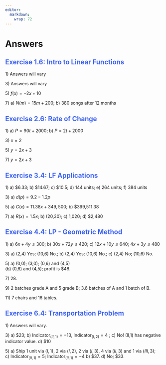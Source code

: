 ```yaml
---
editor: 
  markdown: 
    wrap: 72
---
```


# Answers

## [Exercise 1.6: Intro to Linear Functions]{style="color:#4166f5;"} {.unnumbered}

1\)  Answers will vary

3\)  Answers will vary

5\)  $f(x)=-2x+10$

7\)  a\) $N(m)=15m+200$;
    b) 380 songs after 12 months

## [Exercise 2.6: Rate of Change]{style="color:#4166f5;"} {.unnumbered}

1\)  a\) $P=90t+2000$; b) $P=2t+2000$

3\)  $x=2$

5\)  $y=2x+3$

7\)  $y=2x+3$

## [Exercise 3.4: LF Applications]{style="color:#4166f5;"} {.unnumbered}

1\)  a\) \$6.33; b) \$14.67; c) \$10.5; d) 144 units; e) 264
    units; f) 384 units<br>

3\)  a\) $d(p)=9.2-1.2p$

5\)  a\) $C(x)=11.38x+349,500$; b) \$399,511.38

7\)  a\) $R(x)=1.5x$; b) (20,30); c) 1,020; d) \$2,480

## [Exercise 4.4: LP - Geometric Method]{style="color:#4166f5;"} {.unnumbered}

1\)  a\) $6x+4y\leq300$;
    b\) $30x+72y\leq420$;
    c\) $12x+10y\leq640$; $4x+3y\leq480$
    
3\)  a\) (2,4) Yes; (10,6) No.;
     b\) (2,4) Yes; (10,6) No.;
     c\) (2,4) No; (10,6) No.
     
5\)  a\) (0,0); (3,0); (0,6) and (4,5)<br>
     (b\) (0,6) and (4,5); profit is \$48.
     
     
7\) 28.

9\) 2 batches grade A and 5 grade B; 3.6 batches of A and 1 batch of B.


11\) 7 chairs and 16 tables.
    
    
## [Exercise 6.4: Transportation Problem]{style="color:#4166f5;"} {.unnumbered}

1\) Answers will vary.

3\) a\) \$23; b) $\text{Indicator}_{(II,1)}= -13$, $\text{Indicator}_{(I,2)}= 4$ ;
c\) No! (II,1) has negative indicator value. d\) \$10


5\) a\) Ship 1 unit via $(I,1)$, 2 via $(I,2)$, 2 via $(I,3)$, 4 via $(II,3)$ and 1 via $(III,3)$; <br>
    c\) $\text{Indicator}_{(II,1)}= 5$; $\text{Indicator}_{(II,1)}= -4$  b\) \$37. d\) No; \$33.
























